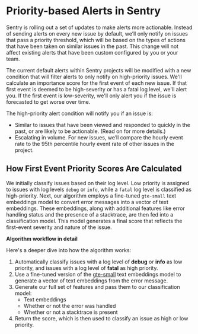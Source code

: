 # Priority-based Alerts in Sentry

Sentry is rolling out a set of updates to make alerts more actionable. Instead of sending alerts on every new issue by default, we’ll only notify on issues that pass a priority threshold, which will be based on the types of actions that have been taken on similar issues in the past. This change will not affect existing alerts that have been custom configured by you or your team.

The current default alerts within Sentry projects will be modified with a new condition that will filter alerts to only notify on high-priority issues. We'll calculate an importance score for the first event of each new issue. If that first event is deemed to be high-severity or has a fatal log level, we'll alert you. If the first event is low-severity, we'll only alert you if the issue is forecasted to get worse over time.

The high-priority alert condition will notify you if an issue is:

- Similar to issues that have been viewed and responded to quickly in the past, or are likely to be actionable. (Read on for more details.)
- Escalating in volume. For new issues, we’ll compare the hourly event rate to the 95th percentile hourly event rate of other issues in the project.

## How First Event Priority Scores Are Calculated

We initially classify issues based on their log level. Low priority is assigned to issues with log levels `debug` or `info`, while a `fatal` log level is classified as high-priority. Next, our algorithm employs a fine-tuned `gte-small` text embeddings model to convert error messages into a vector of text embeddings. These embeddings, along with additional features like error handling status and the presence of a stacktrace, are then fed into a classification model. This model generates a final score that reflects the first-event severity and nature of the issue.

**Algorithm workflow in detail**

Here's a deeper dive into how the algorithm works:

1. Automatically classify issues with a log level of **debug** or **info** as low priority, and issues with a log level of **fatal** as high priority.
2. Use a fine-tuned version of the [gte-small](https://huggingface.co/thenlper/gte-small) text embeddings model to generate a vector of text embeddings from the error message.
3. Generate our full set of features and pass them to our classification model:
   - Text embeddings
   - Whether or not the error was handled
   - Whether or not a stacktrace is present
4. Return the score, which is then used to classify an issue as high or low priority.
